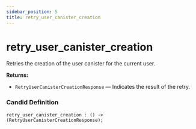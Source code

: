 ```yaml
---
sidebar_position: 5
title: retry_user_canister_creation
---
```

# retry_user_canister_creation

Retries the creation of the user canister for the current user.

**Returns:**

- `RetryUserCanisterCreationResponse` — Indicates the result of the retry.

### Candid Definition

```candid
retry_user_canister_creation : () -> (RetryUserCanisterCreationResponse);
```